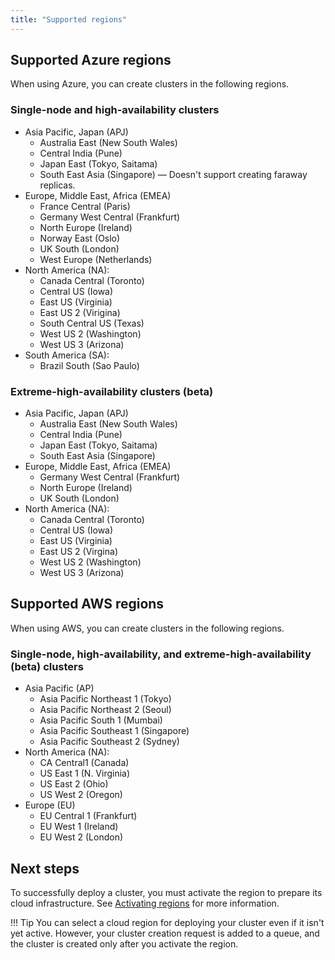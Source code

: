 ```yaml
---
title: "Supported regions"
---
```


## Supported Azure regions 

When using Azure, you can create clusters in the following regions.

### Single-node and high-availability clusters

- Asia Pacific, Japan (APJ)
  - Australia East (New South Wales)
  - Central India (Pune)
  - Japan East (Tokyo, Saitama)
  - South East Asia (Singapore) &mdash; Doesn't support creating faraway replicas.
- Europe, Middle East, Africa (EMEA)
  - France Central (Paris)
  - Germany West Central (Frankfurt)
  - North Europe (Ireland)
  - Norway East (Oslo)
  - UK South (London)
  - West Europe (Netherlands)
- North America (NA):
  - Canada Central (Toronto)
  - Central US (Iowa)
  - East US (Virginia)
  - East US 2 (Virigina)
  - South Central US (Texas)
  - West US 2 (Washington)
  - West US 3 (Arizona)
- South America (SA):
  - Brazil South (Sao Paulo)

### Extreme-high-availability clusters (beta)

- Asia Pacific, Japan (APJ)
  - Australia East (New South Wales)
  - Central India (Pune)
  - Japan East (Tokyo, Saitama)
  - South East Asia (Singapore)
- Europe, Middle East, Africa (EMEA)
  - Germany West Central (Frankfurt)
  - North Europe (Ireland)
  - UK South (London)
- North America (NA):
  - Canada Central (Toronto)
  - Central US (Iowa)
  - East US (Virginia)
  - East US 2 (Virgina)
  - West US 2 (Washington)
  - West US 3 (Arizona)

## Supported AWS regions 

When using AWS, you can create clusters in the following regions.

### Single-node, high-availability, and extreme-high-availability (beta) clusters

- Asia Pacific (AP)
  - Asia Pacific Northeast 1 (Tokyo)
  - Asia Pacific Northeast 2 (Seoul)
  - Asia Pacific South 1 (Mumbai)
  - Asia Pacific Southeast 1 (Singapore)
  - Asia Pacific Southeast 2 (Sydney)
- North America (NA):
  - CA Central1 (Canada)
  - US East 1 (N. Virginia)
  - US East 2 (Ohio)
  - US West 2 (Oregon)
- Europe (EU)
  - EU Central 1 (Frankfurt)
  - EU West 1 (Ireland)
  - EU West 2 (London)



## Next steps

To successfully deploy a cluster, you must activate the region to prepare its cloud infrastructure. See [Activating regions](/biganimal/latest/getting_started/activating_regions) for more information.

!!! Tip
    You can select a cloud region for deploying your cluster even if it isn't yet active. However, your cluster creation request is added to a queue, and the cluster is created only after you activate the region. 
